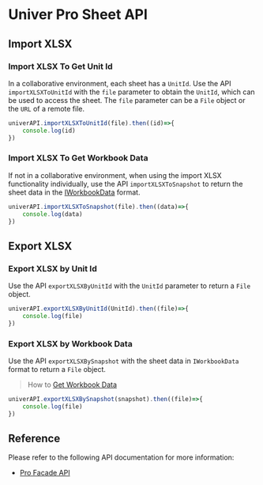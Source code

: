 # Univer Pro Sheet API

## Import XLSX

### Import XLSX To Get Unit Id

In a collaborative environment, each sheet has a `UnitId`. Use the API `importXLSXToUnitId` with the `file` parameter to obtain the `UnitId`, which can be used to access the sheet. The `file` parameter can be a `File` object or the `URL` of a remote file.

```javascript
univerAPI.importXLSXToUnitId(file).then((id)=>{
    console.log(id)
})
```

### Import XLSX To Get Workbook Data

If not in a collaborative environment, when using the import XLSX functionality individually, use the API `importXLSXToSnapshot` to return the sheet data in the [IWorkbookData](/api/core/interfaces/IWorkbookData.html) format.

```javascript
univerAPI.importXLSXToSnapshot(file).then((data)=>{
    console.log(data)
})
```

## Export XLSX

### Export XLSX by Unit Id

Use the API `exportXLSXByUnitId` with the `UnitId` parameter to return a `File` object.

```javascript
univerAPI.exportXLSXByUnitId(UnitId).then((file)=>{
    console.log(file)
})
```

### Export XLSX by Workbook Data

Use the API `exportXLSXBySnapshot` with the sheet data in `IWorkbookData` format to return a `File` object.

> How to [Get Workbook Data](/guides/sheet/facade/sheet#getting-workbook-data)

```javascript
univerAPI.exportXLSXBySnapshot(snapshot).then((file)=>{
    console.log(file)
})
```

## Reference

Please refer to the following API documentation for more information:

- [Pro Facade API](/pro/guides/sheet/facade/facade)
